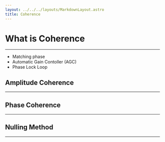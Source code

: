 ```yaml
---
layout: ../../../layouts/MarkdownLayout.astro
title: Coherence
---  
```


# What is Coherence

---

- Matching phase
- Automatic Gain Contoller (AGC)
- Phase Lock Loop


## Amplitude Coherence

---

## Phase Coherence

---

## Nulling Method

---
